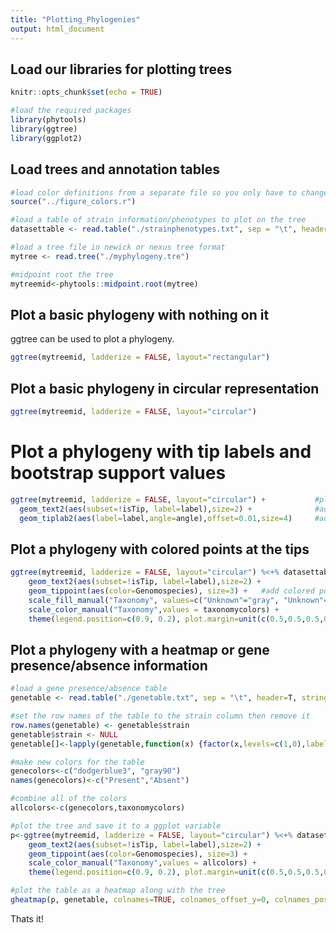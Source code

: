 ```yaml
---
title: "Plotting_Phylogenies"
output: html_document
---
```


## Load our libraries for plotting trees
```r
knitr::opts_chunk$set(echo = TRUE)

#load the required packages
library(phytools)
library(ggtree)
library(ggplot2)

```

## Load trees and annotation tables

```r
#load color definitions from a separate file so you only have to change them in one place
source("../figure_colors.r")

#load a table of strain information/phenotypes to plot on the tree
datasettable <- read.table("./strainphenotypes.txt", sep = "\t", header=T, stringsAsFactors = F, quote = "")

#load a tree file in newick or nexus tree format
mytree <- read.tree("./myphylogeny.tre")

#midpoint root the tree
mytreemid<-phytools::midpoint.root(mytree)

```

## Plot a basic phylogeny with nothing on it

ggtree can be used to plot a phylogeny.

```r

ggtree(mytreemid, ladderize = FALSE, layout="rectangular")

```

## Plot a basic phylogeny in circular representation

```r

ggtree(mytreemid, ladderize = FALSE, layout="circular")

```

#   Plot a phylogeny with tip labels and bootstrap support values

```r

ggtree(mytreemid, ladderize = FALSE, layout="circular") +           #plot the tree
  geom_text2(aes(subset=!isTip, label=label),size=2) +              #add node labels
  geom_tiplab2(aes(label=label,angle=angle),offset=0.01,size=4)     #add tip labels

```

##  Plot a phylogeny with colored points at the tips
```r

ggtree(mytreemid, ladderize = FALSE, layout="circular") %<+% datasettable +     #plot the tree and load the annotation table
    geom_text2(aes(subset=!isTip, label=label),size=2) +                        #add node labels with bootstrap support
    geom_tippoint(aes(color=Genomospecies), size=3) +   #add colored points at tips colored by group from the annotation table
    scale_fill_manual("Taxonomy", values=c("Unknown"="gray", "Unknown"="gray")) +    #set the fill colors to our taxonomy colors
    scale_color_manual("Taxonomy",values = taxonomycolors) +                         #set the outline colors to our taxonomy colors
    theme(legend.position=c(0.9, 0.2), plot.margin=unit(c(0.5,0.5,0.5,0.5),"cm"))    #add a legend with our taxonomic groups

```


##  Plot a phylogeny with a heatmap or gene presence/absence information

```r

#load a gene presence/absence table
genetable <- read.table("./genetable.txt", sep = "\t", header=T, stringsAsFactors = F, quote = "")

#set the row names of the table to the strain column then remove it
row.names(genetable) <- genetable$strain
genetable$strain <- NULL
genetable[]<-lapply(genetable,function(x) {factor(x,levels=c(1,0),labels=c("Present","Absent"))})

#make new colors for the table
genecolors<-c("dodgerblue3", "gray90")
names(genecolors)<-c("Present","Absent")

#combine all of the colors
allcolors<-c(genecolors,taxonomycolors)

#plot the tree and save it to a ggplot variable
p<-ggtree(mytreemid, ladderize = FALSE, layout="circular") %<+% datasettable +
    geom_text2(aes(subset=!isTip, label=label),size=2) +
    geom_tippoint(aes(color=Genomospecies), size=3) +
    scale_color_manual("Taxonomy",values = allcolors) +
    theme(legend.position=c(0.9, 0.2), plot.margin=unit(c(0.5,0.5,0.5,0.5),"cm"))

#plot the table as a heatmap along with the tree
gheatmap(p, genetable, colnames=TRUE, colnames_offset_y=0, colnames_position="top", colnames_angle=90, font.size=2,width=0.3,color="black") + scale_fill_manual("Taxonomy",values = allcolors) 

```

Thats it!
